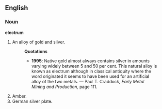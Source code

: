 ==English==
===Noun===
'''electrum'''
#An alloy of gold and silver.
#:'''Quotations'''
#:*'''1995''':  Native gold almost always contains silver in amounts varying widely between 5 and 50 per cent.  This natural alloy is known as electrum although in classical antiquity where the word originated it seems to have been used for an artificial alloy of the two metals. &mdash; Paul T. Craddock, ''Early Metal Mining and Production'', page 111.
#Amber.
#German silver plate.